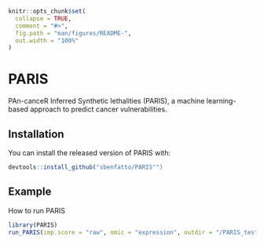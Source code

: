 

<!-- README.md is generated from README.Rmd. Please edit that file -->

```r
knitr::opts_chunk$set(
  collapse = TRUE,
  comment = "#>",
  fig.path = "man/figures/README-",
  out.width = "100%"
)
```

# PARIS

<!-- badges: start -->
<!-- badges: end -->

PAn-canceR Inferred Synthetic lethalities (PARIS), a machine learning-based approach to predict cancer vulnerabilities.

## Installation

You can install the released version of PARIS with:

```r
devtools::install_github("sbenfatto/PARIS"")
```

## Example

How to run PARIS

```r
library(PARIS)
run_PARIS(imp.score = "raw", omic = "expression", outdir = "/PARIS_test", genelist_dep = yourgenelist, genelist_feat = yourgenelist2)
```

